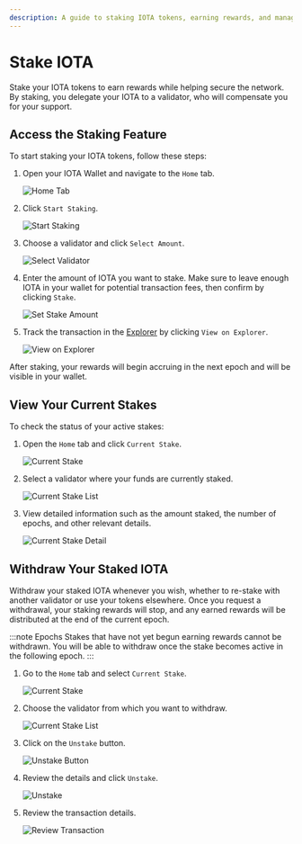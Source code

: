 ```yaml
---
description: A guide to staking IOTA tokens, earning rewards, and managing your staked assets.
---
```

# Stake IOTA

Stake your IOTA tokens to earn rewards while helping secure the network.
By staking, you delegate your IOTA to a validator, who will compensate you for your support.

## Access the Staking Feature

To start staking your IOTA tokens, follow these steps:

1. Open your IOTA Wallet and navigate to the `Home` tab.

   ![Home Tab](/img/about-iota/iota-wallet/how-to/basics/home-tab.png)

2. Click `Start Staking`.

   ![Start Staking](/img/about-iota/iota-wallet/how-to/stake/start-staking.png)

3. Choose a validator and click `Select Amount`.

   ![Select Validator](/img/about-iota/iota-wallet/how-to/stake/select-validator.png)

4. Enter the amount of IOTA you want to stake. Make sure to leave enough IOTA in your wallet for potential transaction fees, then confirm by clicking `Stake`.

   ![Set Stake Amount](/img/about-iota/iota-wallet/how-to/stake/set-stake-amount.png)

5. Track the transaction in the [Explorer](https://explorer.rebased.iota.org/) by clicking `View on Explorer`.

   ![View on Explorer](/img/about-iota/iota-wallet/how-to/stake/view-on-explorer.png)

After staking, your rewards will begin accruing in the next epoch and will be visible in your wallet.

## View Your Current Stakes

To check the status of your active stakes:

1. Open the `Home` tab and click `Current Stake`.

   ![Current Stake](/img/about-iota/iota-wallet/how-to/stake/current-stake.png)

2. Select a validator where your funds are currently staked.

   ![Current Stake List](/img/about-iota/iota-wallet/how-to/stake/current-stake-list.png)

3. View detailed information such as the amount staked, the number of epochs, and other relevant details.

   ![Current Stake Detail](/img/about-iota/iota-wallet/how-to/stake/current-stake-detail.png)

## Withdraw Your Staked IOTA

Withdraw your staked IOTA whenever you wish, whether to re-stake with another validator or use your tokens elsewhere.
Once you request a withdrawal, your staking rewards will stop,
and any earned rewards will be distributed at the end of the current epoch.

:::note Epochs
Stakes that have not yet begun earning rewards cannot be withdrawn. You will be able to withdraw once the stake becomes active in the following epoch.
:::

1. Go to the `Home` tab and select `Current Stake`.

   ![Current Stake](/img/about-iota/iota-wallet/how-to/stake/current-stake.png)

2. Choose the validator from which you want to withdraw.

   ![Current Stake List](/img/about-iota/iota-wallet/how-to/stake/current-stake-list.png)

3. Click on the `Unstake` button.

   ![Unstake Button](/img/about-iota/iota-wallet/how-to/stake/unstake-button.png)

4. Review the details and click `Unstake`.

   ![Unstake](/img/about-iota/iota-wallet/how-to/stake/unstake.png)
 
5. Review the transaction details.

   ![Review Transaction](/img/about-iota/iota-wallet/how-to/stake/verify-stake.png)